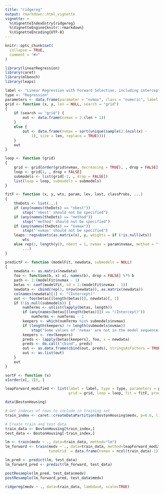 ```yaml
---
title: "ridgereg"
output: rmarkdown::html_vignette
vignette: >
  %\VignetteIndexEntry{ridgereg}
  %\VignetteEngine{knitr::rmarkdown}
  %\VignetteEncoding{UTF-8}
---
```


```r
knitr::opts_chunk$set(
  collapse = TRUE,
  comment = "#>"
)
```

```r
library(linearRegression)
library(caret)
library(mlbench)
library(leaps)
```

```r
label <- "Linear Regression with Forward Selection, including intercept only"
type <- "Regression"
parameters <- data.frame(paramater = "nvmax", class = "numeric", label = "Maximum numbers of Predictors")
grid <- function (x, y, len = NULL, search = "grid") 
{
    if (search == "grid") {
        out <- data.frame(nvmax = 2:(len + 1))
    }
    else {
        out <- data.frame(nvmax = sort(unique(sample(2:(ncol(x) - 
            1), size = len, replace = TRUE))))
    }
    out
}

loop <- function (grid) 
{
    grid <- grid[order(grid$nvmax, decreasing = TRUE), , drop = FALSE]
    loop <- grid[1, , drop = FALSE]
    submodels <- list(grid[-1, , drop = FALSE])
    list(loop = loop, submodels = submodels)
}

fitF <- function (x, y, wts, param, lev, last, classProbs, ...) 
{
    theDots <- list(...)
    if (any(names(theDots) == "nbest")) 
        stop("'nbest' should not be specified")
    if (any(names(theDots) == "method")) 
        stop("'method' should not be specified")
    if (any(names(theDots) == "nvmax")) 
        stop("'nvmax' should not be specified")
    leaps::regsubsets(as.matrix(x), y, weights = if (!is.null(wts)) 
        wts
    else rep(1, length(y)), nbest = 1, nvmax = param$nvmax, method = "forward", 
        ...)
}

predictF <- function (modelFit, newdata, submodels = NULL) 
{
    newdata <- as.matrix(newdata)
    foo <- function(b, x) x[, names(b), drop = FALSE] %*% b
    path <- 1:(modelFit$nvmax - 1)
    betas <- coef(modelFit, id = 1:(modelFit$nvmax - 1))
    newdata <- cbind(rep(1, nrow(newdata)), as.matrix(newdata))
    colnames(newdata)[1] <- "(Intercept)"
    out <- foo(betas[[length(betas)]], newdata)[, 1]
    if (!is.null(submodels)) {
        numTerms <- unlist(lapply(betas, length))
        if (any(names(betas[[length(betas)]]) == "(Intercept)")) 
            numTerms <- numTerms - 1
        keepers <- which(numTerms %in% submodels$nvmax)
        if (length(keepers) != length(submodels$nvmax)) 
            stop("Some values of 'nvmax' are not in the model sequence.")
        keepers <- rev(keepers)
        preds <- lapply(betas[keepers], foo, x = newdata)
        preds <- do.call("cbind", preds)
        out <- as.data.frame(cbind(out, preds), stringsAsFactors = TRUE)
        out <- as.list(out)
    }
    out
}

sortF <- function (x) 
x[order(x[, 1]), ]

leapForward_modified <- list(label = label, type = type, parameters = parameters, 
                             grid = grid, loop = loop, fit = fitF, predict = predictF, sort = sortF, prob = NULL, library = NULL)
```

```r
data(BostonHousing)

# Get indeces of rows to include in training set
train_index <- caret::createDataPartition(BostonHousing$medv, p=0.6, list=FALSE, times=1)

# Create train and test data
train_data <- BostonHousing[train_index,]
test_data <- BostonHousing[-train_index,]

lm <- train(medv ~ ., data=train_data, method="lm")
lm_forward <- train(medv ~ ., data=train_data, method=leapForward_modified, trControl = trainControl(search = "grid"),
                    tuneGrid  = data.frame(nvmax = ncol(train_data)-1))

lm_pred <- predict(lm, test_data)
lm_forward_pred <- predict(lm_forward, test_data)

postResample(lm_pred, test_data$medv)
postResample(lm_forward_pred, test_data$medv)

ridgereg(medv ~ ., data=train_data, lambda=0, scale=TRUE)
```
